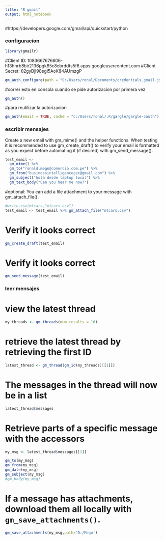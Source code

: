 ```yaml
---
title: "R gmail"
output: html_notebook
---
```


#https://developers.google.com/gmail/api/quickstart/python

### configuracion
```r
library(gmailr)
```
#Client ID: 1083667676606-h13hhrb8bir2136pgk85c8ebrddts5f6.apps.googleusercontent.com
#Client Secret: 02gyDjl98sgI5AoK84AUmzgP

```r
gm_auth_configure(path = "C:/Users/ronal/Documents/credentials_gmail.json")
```

#correr esto en consola cuando se pide autorizacion por primera vez
```r
gm_auth()
```
#para reutilizar la autorizacion
```r
gm_auth(email = TRUE, cache = "C:/Users/ronal/.R/gargle/gargle-oauth")
```

### escribir mensajes

Create a new email with gm_mime() and the helper functions. When testing it is recommended to use gm_create_draft() to verify your email is formatted as you expect before automating it (if desired) with gm_send_message().
```r
test_email <-
  gm_mime() %>%
  gm_to("ronald.mego@comercio.com.pe") %>%
  gm_from("businessintelligencegec@gmail.com") %>%
  gm_subject("hola desde laptop local") %>%
  gm_text_body("Can you hear me now?")
```

#optional: You can add a file attachment to your message with gm_attach_file().
```r
#write.csv(mtcars,"mtcars.csv")
test_email <- test_email %>% gm_attach_file("mtcars.csv")
```

# Verify it looks correct
```r
gm_create_draft(test_email)
```
# Verify it looks correct
```r
gm_send_message(test_email)
```



### leer mensajes

# view the latest thread
```r
my_threads <- gm_threads(num_results = 10)
```

# retrieve the latest thread by retrieving the first ID
```r
latest_thread <- gm_thread(gm_id(my_threads)[[1]])
```

# The messages in the thread will now be in a list
```r
latest_thread$messages
```

# Retrieve parts of a specific message with the accessors
```r
my_msg <- latest_thread$messages[[1]]
```

```r
gm_to(my_msg)
gm_from(my_msg)
gm_date(my_msg)
gm_subject(my_msg)
#gm_body(my_msg)
```
# If a message has attachments, download them all locally with `gm_save_attachments()`.
```r
gm_save_attachments(my_msg,path='D:/Mego')
```




